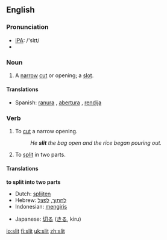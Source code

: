 ==English==
=== Pronunciation ===
*[[w:IPA|IPA]]: /'slɪt/
*{{audio|en-us-slit.ogg|Audio (US)}}

===Noun===
{{en-noun|slit|slits}}
#A [[narrow]] [[cut]] or opening; a [[slot]].

====Translations====
*Spanish: [[ranura]] {{f}}, [[abertura]] {{f}}, [[rendija]] {{f}}

=== Verb ===
{{irregverb|'''to slit'''|'''[[slits]]'''|'''slit'''|'''slit'''|'''[[slitting]]'''}}

# To [[cut]] a narrow opening.
#:''He '''slit''' the bag open and the rice began pouring out.''
# To [[split]] in two parts.

==== Translations ====
'''to split into two parts'''
{{top}}
*Dutch: [[splijten]]
*Hebrew: [[לחתוך]], [[לפצל]]
*Indonesian: [[iris|mengiris]]
{{mid}}
*Japanese: [[切る]] ([[きる]], kiru)
{{bottom}}

[[io:slit]]
[[fi:slit]]
[[uk:slit]]
[[zh:slit]]
